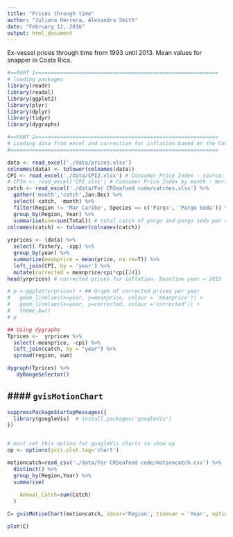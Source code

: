 ```yaml
---
title: "Prices through time"
author: "Juliana Herrera, Alexandra Smith"
date: "February 12, 2016"
output: html_document
---
```

Ex-vessel prices through time from 1993 until 2013. Mean values for snapper in Costa Rica.
```r
#==PART 1===========================================================
# loading packages
library(readr)
library(readxl)
library(ggplot2)
library(plyr)
library(dplyr)
library(tidyr)
library(dygraphs)

#==PART 2===========================================================
# Loading data from excel and correction for inflation based on the Consumer Price Index (CPI)
#===================================================================

data <- read_excel('./data/prices.xlsx') 
colnames(data) <- tolower(colnames(data))
CPI <- read_excel('./data/CPI2.xlsx') # Consumer Price Index - source: World Bank
# CPIm <- read_excel('CPI.xlsx') # Consumer Price Index by month : World Bank
catch <- read_excel('./data/For CRSeafood code/catches.xlsx') %>%
  gather('month','catch',Jan:Dec) %>%
  select(-catch, -month) %>% 
  filter(Region != 'Mar Caribe', Species == c('Pargo', 'Pargo Seda')) %>% 
  group_by(Region, Year) %>% 
  summarise(sum=sum(Total)) # total catch of pargo and pargo seda per region and year
colnames(catch) <- tolower(colnames(catch))
  
yrprices <- (data) %>%
  select(-fishery, -spp) %>%
  group_by(year) %>% 
  summarize(meanprice = mean(price, na.rm=T)) %>% 
  left_join(CPI, by = 'year') %>%
  mutate(corrected = meanprice/cpi*cpi[24])
head(yrprices) # corrected prices for inflation. Baseline year = 2013

# p <-ggplot(yrprices) + ## Graph of corrected prices per year
#   geom_line(aes(x=year, y=meanprice, colour = 'meanprice')) +
#   geom_line(aes(x=year, y=corrected, colour ='corrected')) +
#   theme_bw()
# p


```

```r
## Using dygraphs
Tprices <-  yrprices %>% 
  select(-meanprice, -cpi) %>% 
  left_join(catch, by = "year") %>% 
  spread(region, sum)

dygraph(Tprices) %>% 
   dyRangeSelector()
```

## #### `gvisMotionChart`

```r
suppressPackageStartupMessages({
  library(googleVis)  # install.packages('googleVis')
})


# must set this option for googleVis charts to show up
op <- options(gvis.plot.tag='chart')

```


```r

motioncatch=read_csv('./data/For CRSeafood code/motioncatch.csv') %>%
  distinct() %>%
  group_by(Region,Year) %>%
  summarise(
    
    Annual_Catch=sum(Catch)
  )

```

```r


C= gvisMotionChart(motioncatch, idvar='Region', timevar = 'Year', options=list(width=600,    height=500), sizevar = 'Annual_Catch')

plot(C)

```
